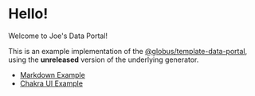 
<Container p={2}>

# Hello!

Welcome to Joe's Data Portal!

This is an example implementation of the [@globus/template-data-portal](https://github.com/globus/template-data-portal), using the **unreleased** version of the underlying generator.


- [Markdown Example](/example)
- [Chakra UI Example](/chakra-ui)


</Container>
